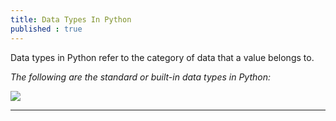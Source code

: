 ```yaml
---
title: Data Types In Python
published : true
---
```


 Data types in Python refer to the category of data that a value belongs to.

_The following are the standard or built-in data types in Python:_

_![](https://res.cloudinary.com/dkkifg17t/image/upload/v1735364564/Documentarium/Python/jwgnmka9j6dwyltj3fu7.jpg)_


---